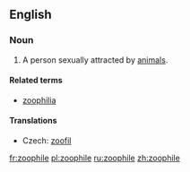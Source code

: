==English==

===Noun===
{{en-noun}}

# A person sexually attracted by [[animal]]s.

====Related terms====
* [[zoophilia]]

====Translations====
{{trans-top|person sexually attracted to animals}}
* Czech: [[zoofil]] {{m}}
{{trans-mid}}
{{trans-bottom}}

[[fr:zoophile]]
[[pl:zoophile]]
[[ru:zoophile]]
[[zh:zoophile]]